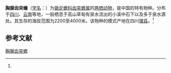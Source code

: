 {{Speciesbox
| name = 胸腺齿突蟾
| status = LC | status_system = iucn3.1
| status_ref = <ref name=iucn>{{IUCN2010|version=2010.3| assessors = Li Cheng, Xie Feng | year = 2004 | id  = 57610 | title = Scutiger glandulatus |downloaded = 2010-10-6}}</ref>
| image = 
| genus = Scutiger
| species = glandulatus
| authority = (Liu, 1950)<ref name='id4873'>{{cite web| url =http://www.bioinfo.cn/db05/BjdwSpecies.php?action=view&id=4873| title =胸腺齿突蟾| work =《中国动物物种编目数据库》| publisher =中国科学院微生物研究所| author =中国科学院动物研究所| accessdate =2009-04-11| deadurl =yes| archiveurl =https://web.archive.org/web/20160305052653/http://www.bioinfo.cn/db05/BjdwSpecies.php?action=view&id=4873| archivedate =2016-03-05}}</ref>
}}

'''胸腺齿突蟾'''（[[学名|学名]]：{{lang|la|''Scutiger glandulatus''}}）为[[锄足蟾科|锄足蟾科]][[齿突蟾属|齿突蟾属]]的[[两栖动物|两栖动物]]，是中国的特有物种。分布于[[四川|四川]]、[[云南|云南]]等地，一般栖息于高山草甸有泉水流出的小溪中石下以及多于泉水源处。其生存的海拔范围为2200至4000米。该物种的模式产地在四川[[理县|理县]]。<ref name='id4873'/>

== 参考文献 ==
{{reflist}}

{{Wikispecies|Scutiger glandulatus}}
{{Taxonbar|from=Q1310243}}

[[Category:齿突蟾属|胸腺齿突蟾]]


{{amphibian-stub}}
